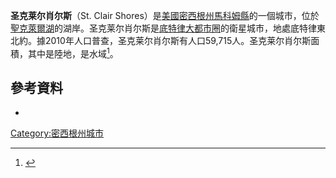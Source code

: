 {{citation style|time=2016-02-27T07:11:35+00:00}}
{{Infobox settlement
|official_name            = 圣克莱尔肖尔斯
|other_name               =
|native_name              = <!-- for cities whose native name is not in English -->
|nickname                 = The Shores
|settlement_type          = [[城市|城市]]
|motto                    =
|image_skyline            =
|imagesize                =
|image_caption            = St. Clair Shores welcome sign
|image_flag               =
|flag_size                =
|image_seal               =
|seal_size                =
|image_shield             =
|shield_size              =
|image_blank_emblem       =
|blank_emblem_size        =
|image_map = Macomb_County_Michigan_Incorporated_and_Unincorporated_areas_St._Clair_Shores_Highlighted.svg
|mapsize                  = 250px
|map_caption              = Location of St. Clair Shores, Michigan
|image_map1               =
|mapsize1                 =
|map_caption1             =
|image_dot_map            =
|dot_mapsize              =
|dot_map_caption          =
|dot_x                    =
|dot_y                    =
|pushpin_map              = <!-- the name of a location map as per http://en.wikipedia.org/wiki/Template:Location_map -->
|pushpin_label_position   = <!-- the position of the pushpin label: left, right, top, bottom, none -->
|pushpin_map_caption      =
|pushpin_mapsize          =
|coordinates_region       = US-MI
|subdivision_type         = 國家
|subdivision_type1        = 州
|subdivision_type2        = 縣
|subdivision_name         = [[美國|美國]]
|subdivision_name1        = [[密西根州|密西根州]]
|subdivision_name2        = [[馬科姆縣_(密西根州)|馬科姆縣]]
|subdivision_type3        =
|subdivision_name3        =
|subdivision_type4        =
|subdivision_name4        =
|government_footnotes     =
|government_type          =
|leader_title             = 市長
|leader_name              = Kip C. Walby

|leader_title1            = Councilmembers
|leader_name1             = John D. Caron, Ronald J. Frederick, Peter A. Rubino, Candice B. Rusie, Peter Accica, and Christopher M. Vitale
|leader_title2            = City Manager
|leader_name2             = Mike Smith

|leader_title3            =
|leader_name3             =
|leader_title4            =
|leader_name4             =
|established_title        = <!-- Settled -->
|established_date         =
|established_title2       = <!-- Incorporated (town) -->
|established_date2        =
|established_title3       = <!-- Incorporated (city) -->
|established_date3        =
|area_magnitude           =
|unit_pref                = Imperial
|area_footnotes           = <ref name ="Gazetteer files"/>
|area_total_km2           = 36.99
|area_land_km2            = 30.10
|area_water_km2           = 6.89
|area_total_sq_mi         = 14.28
|area_land_sq_mi          = 11.62
|area_water_sq_mi         = 2.66
|area_water_percent       = 18.63
|area_urban_km2           =
|area_urban_sq_mi         =
|area_metro_km2           =
|area_metro_sq_mi         =
<!-- Population -->
|population_as_of         = [[2010年美國人口普查|2010]]
|population_est           = 59749
|pop_est_as_of            = 2012<ref name="2012 Pop Estimate">{{cite web|title=Population Estimates|url=http://www.census.gov/popest/data/cities/totals/2012/SUB-EST2012.html|publisher=[[United_States_Census_Bureau|United States Census Bureau]]|accessdate=2013-06-03|archive-url=https://www.webcitation.org/6HQu4Spqa?url=http://www.census.gov/popest/data/cities/totals/2012/SUB-EST2012.html|archive-date=2013-06-17|dead-url=yes}}</ref>
|population_footnotes     = <ref name ="FactFinder"/>
|population_total         = 59715
|population_density_km2   = 1984.2
|population_density_sq_mi = 5139.0
|population_note          =
|population_metro         =
|population_density_metro_km2    =
|population_density_metro_sq_mi  =
|population_urban                =
|population_density_urban_km2    =
|population_density_urban_sq_mi  =
|population_blank1_title         =
|population_blank1               =
|population_density_blank1_km2   =
|population_density_blank1_sq_mi =
|timezone                 = [[北美東部時間|東部 (EST)]]
|utc_offset               = -5
|timezone_DST             = EDT
|utc_offset_DST           = -4
|latd = 42 |latm = 29 |lats = 16 |latNS = N
|longd = 82 |longm = 53 |longs = 48 |longEW = W
|elevation_footnotes      = <!--for references: use <ref> </ref> tags-->
|elevation_m              = 176
|elevation_ft             = 577
|postal_code_type         = [[郵遞區號|郵遞區號]]
|postal_code              = 48080, 48081, 48082
|area_code                = 586
|blank_name               = [[Federal_Information_Processing_Standard|FIPS code]]
|blank_info               = 26-70760
|blank1_name              = [[Geographic_Names_Information_System|GNIS]] feature ID
|blank1_info              = 0636601<ref name="GR3">{{cite web|url=http://geonames.usgs.gov|accessdate=2008-01-31|title=US Board on Geographic Names|publisher=[[United_States_Geological_Survey|United States Geological Survey]]|date=2007-10-25|archive-date=2012-02-04|archive-url=https://web.archive.org/web/20120204035720/http://geonames.usgs.gov/|dead-url=no}}</ref>
|website                  = http://www.scsmi.net/
|footnotes                =
}}
'''圣克莱尔肖尔斯'''（St. Clair Shores）是[[美國|美國]][[密西根州|密西根州]][[馬科姆縣_(密西根州)|馬科姆縣]]的一個城市，位於[[聖克萊爾湖|聖克萊爾湖]]的湖岸。圣克莱尔肖尔斯是[[底特律大都市圈|底特律大都市圈]]的衛星城市，地處底特律東北約{{convert|13|mi|km}}。據2010年人口普查，圣克莱尔肖尔斯有人口59,715人。圣克莱尔肖尔斯面積{{convert|14.28|sqmi|sqkm|2}}，其中{{convert|11.62|sqmi|sqkm|2}}是陸地，{{convert|2.66|sqmi|sqkm|2}}是水域<ref name ="Gazetteer files">{{cite web|title=US Gazetteer files 2010|url=http://www.census.gov/geo/www/gazetteer/files/Gaz_places_national.txt|publisher=[[United_States_Census_Bureau|United States Census Bureau]]|accessdate=2012-11-25|archive-url=https://www.webcitation.org/699nOulzi?url=http://www.census.gov/geo/www/gazetteer/files/Gaz_places_national.txt|archive-date=2012-07-14|dead-url=yes}}</ref>。
==參考資料==
{{Reflist}}
*{{cite book |first1=Walter |last1=Romig |title=Michigan Place Names: The History of the Founding and the Naming of More Than Five Thousand Past and Present Michigan Communities |work=Great Lakes Books Series |type=Paperback  |origyear= 1973 |date=October 1, 1986 |publisher=[[Wayne_State_University_Press|Wayne State University Press]] |isbn = 0-8143-1838-X |location=Detroit, Michigan |id=ISBN 978-0814318386 |ref=harv}}

{{Coord|42|29|44|N|82|54|1|W|display=title}}
{{Michigan}}
{{DEFAULTSORT:Saint Clair Shores}}
[[Category:密西根州城市|Category:密西根州城市]]